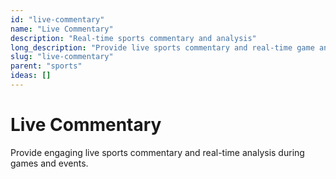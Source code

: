 ```yaml
---
id: "live-commentary"
name: "Live Commentary"
description: "Real-time sports commentary and analysis"
long_description: "Provide live sports commentary and real-time game analysis"
slug: "live-commentary"
parent: "sports"
ideas: []
---
```


# Live Commentary

Provide engaging live sports commentary and real-time analysis during games and events.